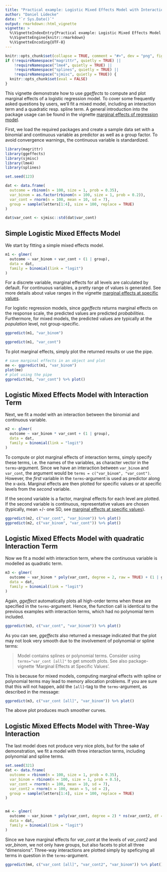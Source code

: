 ```yaml
---
title: "Practical example: Logistic Mixed Effects Model with Interaction Term"
author: "Daniel Lüdecke"
date: "`r Sys.Date()`"
output: rmarkdown::html_vignette
vignette: >
  %\VignetteIndexEntry{Practical example: Logistic Mixed Effects Model with Interaction Term}
  %\VignetteEngine{knitr::rmarkdown}
  %\VignetteEncoding{UTF-8}
---
```


```r
knitr::opts_chunk$set(collapse = TRUE, comment = "#>", dev = "png", fig.width = 7, fig.height = 5, message = FALSE, warning = FALSE)
if (!requireNamespace("magrittr", quietly = TRUE) ||
    !requireNamespace("lme4", quietly = TRUE) ||
    !requireNamespace("splines", quietly = TRUE) ||
    !requireNamespace("sjmisc", quietly = TRUE)) {
  knitr::opts_chunk$set(eval = FALSE)
}
```

This vignette demonstrate how to use *ggeffects* to compute and plot marginal effects of a logistic regression model. To cover some frequently asked questions by users, we'll fit a mixed model, including an interaction term and a quadratic resp. spline term. A general introduction into the package usage can be found in the vignette [marginal effects of regression model](ggeffects.html).

First, we load the required packages and create a sample data set with a binomial and continuous variable as predictor as well as a group factor. To avoid convergence warnings, the continuous variable is standardized.

```r
library(magrittr)
library(ggeffects)
library(sjmisc)
library(lme4)
library(splines)

set.seed(123)

dat <- data.frame(
  outcome = rbinom(n = 100, size = 1, prob = 0.35),
  var_binom = as.factor(rbinom(n = 100, size = 1, prob = 0.2)),
  var_cont = rnorm(n = 100, mean = 10, sd = 7),
  group = sample(letters[1:4], size = 100, replace = TRUE)
)

dat$var_cont <- sjmisc::std(dat$var_cont)
```

## Simple Logistic Mixed Effects Model

We start by fitting a simple mixed effects model.

```r
m1 <- glmer(
  outcome ~ var_binom + var_cont + (1 | group), 
  data = dat, 
  family = binomial(link = "logit")
)
```

For a discrete variable, marginal effects for all levels are calculated by default. For continuous variables, a pretty range of values is generated. See more details about value ranges in the vignette [marginal effects at specific values](introduction_effectsatvalues.html).

For logistic regression models, since *ggeffects* returns marginal effects on the response scale, the predicted values are predicted _probabilities_. Furthermore, for mixed models, the predicted values are typically at the _population_ level, not group-specific.

```r
ggpredict(m1, "var_binom")

ggpredict(m1, "var_cont")
```

To plot marginal effects, simply plot the returned results or use the pipe.

```r
# save marginal effects in an object and plot
me <- ggpredict(m1, "var_binom")
plot(me)
# plot using the pipe
ggpredict(m1, "var_cont") %>% plot()
```

## Logistic Mixed Effects Model with Interaction Term

Next, we fit a model with an interaction between the binomial and continuous variable.

```r
m2 <- glmer(
  outcome ~ var_binom * var_cont + (1 | group), 
  data = dat, 
  family = binomial(link = "logit")
)
```

To compute or plot marginal effects of interaction terms, simply specify these terms, i.e. the names of the variables, as character vector in the `terms`-argument. Since we have an interaction between `var_binom` and `var_cont`, the argument would be `terms = c("var_binom", "var_cont")`. However, the _first_ variable in the `terms`-argument is used as predictor along the x-axis. Marginal effects are then plotted for specific values or at specific levels from the _second_ variable. 

If the second variable is a factor, marginal effects for each level are plotted. If the second variable is continuous, representative values are chosen (typically, mean +/- one SD, see [marginal effects at specific values](introduction_effectsatvalues.html)).


```r
ggpredict(m2, c("var_cont", "var_binom")) %>% plot()
ggpredict(m2, c("var_binom", "var_cont")) %>% plot()
```

## Logistic Mixed Effects Model with quadratic Interaction Term

Now we fit a model with interaction term, where the continuous variable is modelled as quadratic term.

```r
m3 <- glmer(
  outcome ~ var_binom * poly(var_cont, degree = 2, raw = TRUE) + (1 | group), 
  data = dat, 
  family = binomial(link = "logit")
)
```

Again, *ggeffect* automatically plots all high-order terms when these are specified in the `terms`-argument. Hence, the function call is identical to the previous examples with interaction terms, which had no polynomial term included.

```r
ggpredict(m3, c("var_cont", "var_binom")) %>% plot()
```

As you can see, *ggeffects* also returned a message indicated that the plot may not look very smooth due to the involvement of polynomial or spline terms:

> Model contains splines or polynomial terms. Consider using `terms="var_cont [all]"` to get smooth plots. See also package-vignette 'Marginal Effects at Specific Values'.

This is because for mixed models, computing marginal effects with spline or polynomial terms may lead to memory allocation problems. If you are sure that this will not happen, add the `[all]`-tag to the `terms`-argument, as described in the message:

```r
ggpredict(m3, c("var_cont [all]", "var_binom")) %>% plot()
```

The above plot produces much smoother curves.

## Logistic Mixed Effects Model with Three-Way Interaction

The last model does not produce very nice plots, but for the sake of demonstration, we fit a model with three interaction terms, including polynomial and spline terms.

```r
set.seed(321)
dat <- data.frame(
  outcome = rbinom(n = 100, size = 1, prob = 0.35),
  var_binom = rbinom(n = 100, size = 1, prob = 0.5),
  var_cont = rnorm(n = 100, mean = 10, sd = 7),
  var_cont2 = rnorm(n = 100, mean = 5, sd = 2),
  group = sample(letters[1:4], size = 100, replace = TRUE)
)


m4 <- glmer(
  outcome ~ var_binom * poly(var_cont, degree = 2) * ns(var_cont2, df = 3) + (1 | group),
  data = dat, 
  family = binomial(link = "logit")
)
```

Since we have marginal effects for *var_cont* at the levels of *var_cont2* and *var_binom*, we not only have groups, but also facets to plot all three "dimensions". Three-way interactions are plotted simply by speficying all terms in question in the `terms`-argument.

```r
ggpredict(m4, c("var_cont [all]", "var_cont2", "var_binom")) %>% plot()
```
